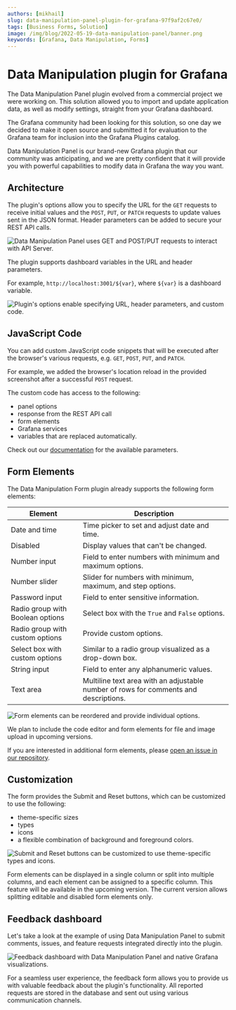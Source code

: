 ```yaml
---
authors: [mikhail]
slug: data-manipulation-panel-plugin-for-grafana-97f9af2c67e0/
tags: [Business Forms, Solution]
image: /img/blog/2022-05-19-data-manipulation-panel/banner.png
keywords: [Grafana, Data Manipulation, Forms]
---
```



# Data Manipulation plugin for Grafana

The Data Manipulation Panel plugin evolved from a commercial project we were working on. This solution allowed you to import and update application data, as well as modify settings, straight from your Grafana dashboard.

The Grafana community had been looking for this solution, so one day we decided to make it open source and submitted it for evaluation to the Grafana team for inclusion into the Grafana Plugins catalog.

Data Manipulation Panel is our brand-new Grafana plugin that our community was anticipating, and we are pretty confident that it will provide you with powerful capabilities to modify data in Grafana the way you want.

<Youtube
  id="DXALVG8GijM"
  title="Manual data entry and user input into dashboard."
/>

## Architecture

The plugin's options allow you to specify the URL for the `GET` requests to receive initial values and the `POST`, `PUT`, or `PATCH` requests to update values sent in the JSON format. Header parameters can be added to secure your REST API calls.

<Image
  title="Data Manipulation Panel uses GET and POST/PUT requests to interact with API Server."
  src="/img/blog/2022-05-19-data-manipulation-panel/form-api.png"
/>

The plugin supports dashboard variables in the URL and header parameters.

For example, `http://localhost:3001/${var}`, where `${var}` is a dashboard variable.

<Image
  title="Plugin's options enable specifying URL, header parameters, and custom code."
  src="/img/blog/2022-05-19-data-manipulation-panel/panel.png"
/>

## JavaScript Code

You can add custom JavaScript code snippets that will be executed after the browser's various requests, e.g. `GET`, `POST`, `PUT`, and `PATCH`.

For example, we added the browser's location reload in the provided screenshot after a successful `POST` request.

The custom code has access to the following:

- panel options
- response from the REST API call
- form elements
- Grafana services
- variables that are replaced automatically.

Check out our [documentation](/plugins/business-forms/code) for the available parameters.

## Form Elements

The Data Manipulation Form plugin already supports the following form elements:

| Element                          | Description                                                                          |
| -------------------------------- | ------------------------------------------------------------------------------------ |
| Date and time                    | Time picker to set and adjust date and time.                                         |
| Disabled                         | Display values that can't be changed.                                                |
| Number input                     | Field to enter numbers with minimum and maximum options.                             |
| Number slider                    | Slider for numbers with minimum, maximum, and step options.                          |
| Password input                   | Field to enter sensitive information.                                                |
| Radio group with Boolean options | Select box with the `True` and `False` options.                                      |
| Radio group with custom options  | Provide custom options.                                                              |
| Select box with custom options   | Similar to a radio group visualized as a drop-down box.                              |
| String input                     | Field to enter any alphanumeric values.                                              |
| Text area                        | Multiline text area with an adjustable number of rows for comments and descriptions. |

<Image
  title="Form elements can be reordered and provide individual options."
  src="/img/blog/2022-05-19-data-manipulation-panel/elements.png"
/>

We plan to include the code editor and form elements for file and image upload in upcoming versions.

If you are interested in additional form elements, please [open an issue in our repository](https://github.com/volkovlabs/business-forms).

## Customization

The form provides the Submit and Reset buttons, which can be customized to use the following:

- theme-specific sizes
- types
- icons
- a flexible combination of background and foreground colors.

<Image
  title="Submit and Reset buttons can be customized to use theme-specific types and icons."
  src="/img/blog/2022-05-19-data-manipulation-panel/buttons.png"
/>

Form elements can be displayed in a single column or split into multiple columns, and each element can be assigned to a specific column. This feature will be available in the upcoming version. The current version allows splitting editable and disabled form elements only.

## Feedback dashboard

Let's take a look at the example of using Data Manipulation Panel to submit comments, issues, and feature requests integrated directly into the plugin.

<Image
  title="Feedback dashboard with Data Manipulation Panel and native Grafana visualizations."
  src="/img/blog/2022-05-19-data-manipulation-panel/feedback.png"
/>

For a seamless user experience, the feedback form allows you to provide us with valuable feedback about the plugin's functionality. All reported requests are stored in the database and sent out using various communication channels.
